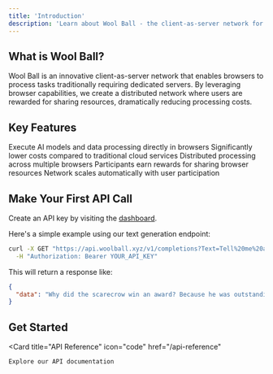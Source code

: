```yaml
---
title: 'Introduction'
description: 'Learn about Wool Ball - the client-as-server network for AI processing'
---
```


## What is Wool Ball?

<Note>
Wool Ball is an innovative client-as-server network that enables browsers to process tasks traditionally requiring dedicated servers. By leveraging browser capabilities, we create a distributed network where users are rewarded for sharing resources, dramatically reducing processing costs.
</Note>

## Key Features

<CardGroup cols={2}>
  <Card
    title="Browser-Based Processing"
    icon="browser"
  >
    Execute AI models and data processing directly in browsers
  </Card>
  <Card
    title="Cost-Effective"
    icon="money-bill"
  >
    Significantly lower costs compared to traditional cloud services
  </Card>
  <Card
    title="Decentralized Network"
    icon="network-wired"
  >
    Distributed processing across multiple browsers
  </Card>
  <Card
    title="User Rewards"
    icon="gift"
  >
    Participants earn rewards for sharing browser resources
  </Card>
  <Card
    title="Automatic Scaling"
    icon="chart-line"
  >
    Network scales automatically with user participation
  </Card>
</CardGroup>

## Make Your First API Call


Create an API key by visiting the [dashboard](https://woolball.xyz/Identity/Account/Manage).


Here's a simple example using our text generation endpoint:

```bash
curl -X GET "https://api.woolball.xyz/v1/completions?Text=Tell%20me%20a%20joke&Model=HuggingFaceTB/SmolLM2-135M-Instruct" \
  -H "Authorization: Bearer YOUR_API_KEY"
```

This will return a response like:

```json
{
  "data": "Why did the scarecrow win an award? Because he was outstanding in his field!"
}
```


## Get Started

<CardGroup cols={2}>
  
  <Card
    title="API Reference"
    icon="code"
    href="/api-reference"
  >
    Explore our API documentation
  </Card>
</CardGroup>
